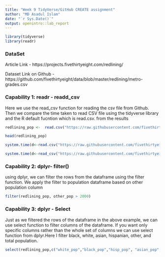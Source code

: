 ---
title: "Week 9 TidyVerse/GitHub CREATE assignment"
author: "MD Asadul Islam"
date: "`r Sys.Date()`"
output: openintro::lab_report
---

```{r load-packages, message=FALSE}
library(tidyverse)
library(readr)
```

### DataSet

Article Link - https://projects.fivethirtyeight.com/redlining/

Dataset Link on Github - https://github.com/fivethirtyeight/data/blob/master/redlining/metro-grades.csv

### Capability 1: readr - readd_csv

Here we use the read_csv function for reading the csv file from Github. Then we compare the time taken to read CSV file using the tidyverse library and the R default fucntion which is read.csv. from the results

```{r code-chunk-for readr}
redlining_pop <-  read.csv("https://raw.githubusercontent.com/fivethirtyeight/data/refs/heads/master/redlining/metro-grades.csv")

head(redlining_pop)

system.time(d<-read.csv("https://raw.githubusercontent.com/fivethirtyeight/data/refs/heads/master/redlining/metro-grades.csv"))

system.time(d<-read_csv("https://raw.githubusercontent.com/fivethirtyeight/data/refs/heads/master/redlining/metro-grades.csv"))

```

### Capability 2: dplyr- filter()

using dplyr, we can filter the rows from the dataframe using the filter function. We apply the filter to population dataframe based on other population column

```{r code lable for Capability 2 dplyr}
filter(redlining_pop, other_pop > 2000)
```

### Capability 3: dplyr - Select

Just as we filtered the rows of the dataframe in the above example, we can use select function to filter columns of the dataframe. If you want only specific columns rather than the whole set of columns we can use select function from dplyr.Here I filter black, white, asian, hispanian, other, and total population.

```{r code chunk for select from dplyr}
select(redlining_pop,c("white_pop","black_pop","hisp_pop", "asian_pop","other_pop","total_pop"))

```


